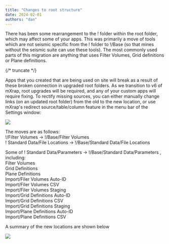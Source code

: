 ```yaml
---
title: "Changes to root structure"
date: 2024-02-01
authors: "dan"
---
```


There has been some rearrangement to the ! folder within the root folder, which may affect some of your apps. This was primarily a move of tools which are not seismic specific from the ! folder to !/Base (so that mines without the seismic suite can use these tools). The most commonly used parts of this migration are anything that uses Filter Volumes, Grid definitions or Plane definitions.

{/* truncate */}

Apps that you created that are being used on site will break as a result of these broken connection in upgraded root folders. As we transition to v6 of mXrap, root upgrades will be required, and any of your custom apps will require fixing. To rectify missing sources, you can either manually change links (on an updated root folder) from the old to the new location, or use mXrap's redirect source/table/column feature in the menu bar of the Settings window:

![](/img/Redicrect-screenshot.png)

The moves are as follows:  
!/Filter Volumes -> !/Base/Filter Volumes  
! Standard Data/File Locations -> !/Base/Standard Data/File Locations

Some of ! Standard Data/Parameters -> !/Base/Standard Data/Parameters , including:  
Filter Volumes  
Grid Definitions  
Plane Definitions  
Import/Filer Volumes Auto-ID  
Import/Filer Volumes CSV  
Import/Filer Volumes Staging  
Import/Grid Definitions Auto-ID  
Import/Grid Definitions CSV  
Import/Grid Definitions Staging  
Import/Plane Definitions Auto-ID  
Import/Plane Definitions CSV

A summary of the new locations are shown below

![](/img/Base-migration-screenshot.png)
